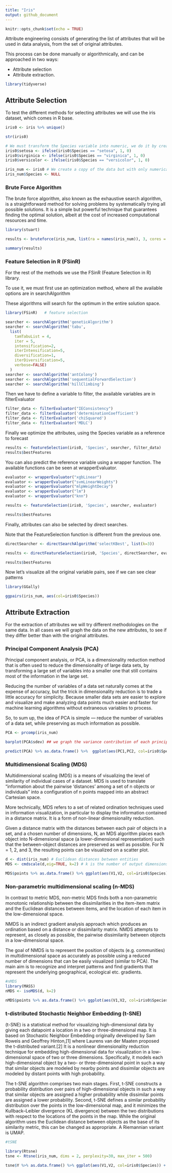 ```yaml
---
title: "Iris"
output: github_document
---
```


```r
knitr::opts_chunk$set(echo = TRUE)
```

Attribute engineering consists of generating the list of attributes that will be used in data analysis, from the set of original attributes.

This process can be done manually or algorithmically, and can be approached in two ways:

- Attribute selection
- Attribute extraction.

```r
library(tidyverse)
```

## Attribute Selection

To test the different methods for selecting attributes we will use the iris dataset, which comes in R base.

```r
iris0 <- iris %>% unique()

str(iris0)
```

```r
# We must transform the Species variable into numeric, we do it by creating dummy variables.
iris0$setosa <- ifelse(iris0$Species == "setosa", 1, 0)
iris0$virginica <- ifelse(iris0$Species == "virginica", 1, 0)
iris0$versicolor <- ifelse(iris0$Species == "versicolor", 1, 0)

iris_num <- iris0 # We create a copy of the data but with only numerical variables.
iris_num$Species <- NULL
```

### Brute Force Algorithm

The brute force algorithm, also known as the exhaustive search algorithm, is a straightforward method for solving problems by systematically trying all possible solutions. It is a simple but powerful technique that guarantees finding the optimal solution, albeit at the cost of increased computational resources and time.

```r
library(stuart) 

results <- bruteforce(iris_num, list(ra = names(iris_num)), 3, cores = 5)

summary(results)  
```

### Feature Selection in R (FSinR)

For the rest of the methods we use the FSinR (Feature Selection in R) library.

To use it, we must first use an optimization method, where all the available options are in searchAlgorithm
 
These algorithms will search for the optimum in the entire solution space.

```r
library(FSinR)   # feature selection

searcher <- searchAlgorithm('geneticAlgorithm')
searcher <- searchAlgorithm('tabu', 
  list(
    tamTabuList = 4, 
    iter = 5, 
    intensification=2, 
    iterIntensification=5, 
    diversification=1, 
    iterDiversification=5, 
    verbose=FALSE)
  )
searcher <- searchAlgorithm('antColony')
searcher <- searchAlgorithm('sequentialForwardSelection')
searcher <- searchAlgorithm('hillClimbing')
```

Then we have to define a variable to filter, the available variables are in filterEvaluator

```r
filter_data <- filterEvaluator("IEConsistency")
filter_data <- filterEvaluator('determinationCoefficient')
filter_data <- filterEvaluator('chiSquared')
filter_data <- filterEvaluator('MDLC') 
```

Finally we optimize the attributes, using the Species variable as a reference to forecast

```r
results <- featureSelection(iris0, 'Species', searcher, filter_data)
results$bestFeatures
```

You can also predict the reference variable using a wrapper function. The available functions can be seen at wrapperEvaluator.


```r
evaluator <- wrapperEvaluator("xgbLinear")
evaluator <- wrapperEvaluator("svmLinearWeights")
evaluator <- wrapperEvaluator("mlpWeightDecay")
evaluator <- wrapperEvaluator("lm")
evaluator <- wrapperEvaluator("knn")

results <- featureSelection(iris0, 'Species', searcher, evaluator)

results$bestFeatures
```


Finally, attributes can also be selected by direct searches.

Note that the FeatureSelection function is different from the previous one.


```r

directSearcher <- directSearchAlgorithm('selectKBest', list(k=3))

results <- directFeatureSelection(iris0, 'Species', directSearcher, evaluator)

results$bestFeatures
```


Now let's visualize all the original variable pairs, see if we can see clear patterns

```r
library(GGally)

ggpairs(iris_num, aes(col=iris0$Species))

```

## Attribute Extraction

For the extraction of attributes we will try different methodologies on the same data. In all cases we will graph the data on the new attributes, to see if they differ better than with the original attributes.

### Principal Component Analysis (PCA)

Principal component analysis, or PCA, is a dimensionality reduction method that is often used to reduce the dimensionality of large data sets, by transforming a large set of variables into a smaller one that still contains most of the information in the large set.

Reducing the number of variables of a data set naturally comes at the expense of accuracy, but the trick in dimensionality reduction is to trade a little accuracy for simplicity. Because smaller data sets are easier to explore and visualize and make analyzing data points much easier and faster for machine learning algorithms without extraneous variables to process.

So, to sum up, the idea of PCA is simple — reduce the number of variables of a data set, while preserving as much information as possible.

```r
PCA <- prcomp(iris_num)

barplot(PCA$sdev) ## we graph the variance contribution of each principal component

predict(PCA) %>% as.data.frame() %>%  ggplot(aes(PC1,PC2, col=iris0$Species)) + geom_point()
```

### Multidimensional Scaling (MDS)

Multidimensional scaling (MDS) is a means of visualizing the level of similarity of individual cases of a dataset. MDS is used to translate "information about the pairwise 'distances' among a set of n objects or individuals" into a configuration of n points mapped into an abstract Cartesian space.

More technically, MDS refers to a set of related ordination techniques used in information visualization, in particular to display the information contained in a distance matrix. It is a form of non-linear dimensionality reduction.

Given a distance matrix with the distances between each pair of objects in a set, and a chosen number of dimensions, N, an MDS algorithm places each object into N-dimensional space (a lower-dimensional representation) such that the between-object distances are preserved as well as possible. For N = 1, 2, and 3, the resulting points can be visualized on a scatter plot.


```r
d <- dist(iris_num) # Euclidean distances between entities
MDS <- cmdscale(d,eig=TRUE, k=2) # k is the number of output dimensions

MDS$points %>% as.data.frame() %>% ggplot(aes(V1,V2, col=iris0$Species)) + geom_point()
```

### Non-parametric multidimensional scaling (n-MDS)

In contrast to metric MDS, non-metric MDS finds both a non-parametric monotonic relationship between the dissimilarities in the item-item matrix and the Euclidean distances between items, and the location of each item in the low-dimensional space.

NMDS is an indirect gradient analysis approach which produces an ordination based on a distance or dissimilarity matrix. NMDS attempts to represent, as closely as possible, the pairwise dissimilarity between objects in a low-dimensional space.

The goal of NMDS is to represent the position of objects (e.g. communities) in multidimensional space as accurately as possible using a reduced number of dimensions that can be easily visualized (similar to PCA). The main aim is to recognize and interpret patterns and find gradients that represent the underlying geographical, ecological etc. gradients.

```r
#nMDS
library(MASS)
nMDS <- isoMDS(d, k=2) 

nMDS$points %>% as.data.frame() %>% ggplot(aes(V1,V2, col=iris0$Species)) + geom_point()

```


### t-distributed Stochastic Neighbor Embedding (t-SNE)

(t-SNE) is a statistical method for visualizing high-dimensional data by giving each datapoint a location in a two or three-dimensional map. It is based on Stochastic Neighbor Embedding originally developed by Sam Roweis and Geoffrey Hinton,[1] where Laurens van der Maaten proposed the t-distributed variant.[2] It is a nonlinear dimensionality reduction technique for embedding high-dimensional data for visualization in a low-dimensional space of two or three dimensions. Specifically, it models each high-dimensional object by a two- or three-dimensional point in such a way that similar objects are modeled by nearby points and dissimilar objects are modeled by distant points with high probability.

The t-SNE algorithm comprises two main stages. First, t-SNE constructs a probability distribution over pairs of high-dimensional objects in such a way that similar objects are assigned a higher probability while dissimilar points are assigned a lower probability. Second, t-SNE defines a similar probability distribution over the points in the low-dimensional map, and it minimizes the Kullback–Leibler divergence (KL divergence) between the two distributions with respect to the locations of the points in the map. While the original algorithm uses the Euclidean distance between objects as the base of its similarity metric, this can be changed as appropriate. A Riemannian variant is UMAP.

```r
#tSNE

library(Rtsne)
tsne <- Rtsne(iris_num, dims = 2, perplexity=30, max_iter = 500)

tsne$Y %>% as.data.frame() %>% ggplot(aes(V1,V2, col=iris0$Species)) + geom_point()

```

